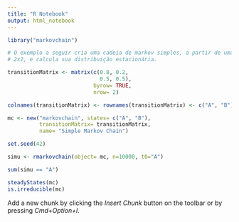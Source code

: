 ```yaml
---
title: "R Notebook"
output: html_notebook
---
```


```r
library("markovchain")
```
```r

# O exemplo a seguir cria uma cadeia de markov simples, a partir de uma matriz
# 2x2, e calcula sua distribuição estacionária.

transitionMatrix <- matrix(c(0.8, 0.2,
                             0.5, 0.5),
                           byrow= TRUE,
                           nrow= 2)

colnames(transitionMatrix) <- rownames(transitionMatrix) <- c("A", "B")
```


```r
mc <- new("markovchain", states= c("A", "B"),
          transitionMatrix= transitionMatrix,
          name= "Simple Markov Chain")
```


```r
set.seed(42)

simu <- rmarkovchain(object= mc, n=10000, t0="A")
```


```r
sum(simu == "A")
```


```r
steadyStates(mc)
is.irreducible(mc)
```

Add a new chunk by clicking the *Insert Chunk* button on the toolbar or by pressing *Cmd+Option+I*.
